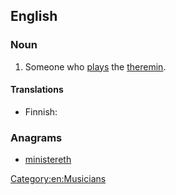 ==English==

===Noun===
{{en-noun}}

# Someone who [[play]]s the [[theremin]].

====Translations====
{{trans-top|theremin player}}
* Finnish: {{t|fi|theremin|alt=thereminin}} {{t+|fi|soittaja}}
{{trans-mid}}
{{trans-bottom}}

===Anagrams===
* [[ministereth#English|ministereth]]

[[Category:en:Musicians]]